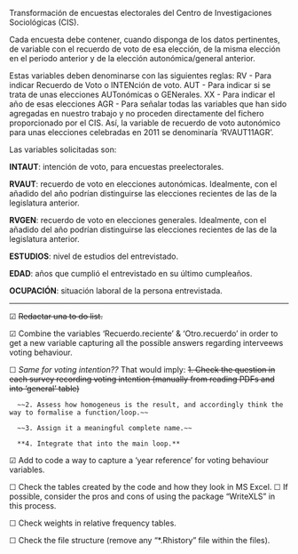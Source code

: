 Transformación de encuestas electorales del Centro de Investigaciones Sociológicas (CIS).

Cada encuesta debe contener, cuando disponga de los datos pertinentes, de variable con el recuerdo de voto de esa elección,
de la misma elección en el periodo anterior y de la elección autonómica/general anterior.

Estas variables deben denominarse con las siguientes reglas:
RV - Para indicar Recuerdo de Voto o INTENción de voto.
AUT - Para indicar si se trata de unas elecciones AUTonómicas o GENerales.
XX - Para indicar el año de esas elecciones
AGR - Para señalar todas las variables que han sido agregadas en nuestro trabajo y no proceden directamente del fichero proporcionado por el CIS.
Así, la variable de recuerdo de voto autonómico para unas elecciones celebradas en 2011 se denominaría 'RVAUT11AGR'.

Las variables solicitadas son:

**INTAUT**: intención de voto, para encuestas preelectorales.

**RVAUT**: recuerdo de voto en elecciones autonómicas. Idealmente, con el añadido del año podrían distinguirse las elecciones recientes de las de la legislatura anterior.

**RVGEN**: recuerdo de voto en elecciones generales. Idealmente, con el añadido del año podrían distinguirse las elecciones recientes de las de la legislatura anterior.

**ESTUDIOS**: nivel de estudios del entrevistado.

**EDAD**: años que cumplió el entrevistado en su último cumpleaños.

**OCUPACIÓN**: situación laboral de la persona entrevistada.

----
☑ ~~Redactar una to do list.~~

☑ Combine the variables 'Recuerdo.reciente' & 'Otro.recuerdo' in order to get a new variable capturing all the possible answers regarding interveews voting behaviour.

☐ *Same for voting intention??* That would imply:
      ~~1. Check the question in each survey recording voting intention (manually from reading PDFs and into 'general' table)~~
      
      ~~2. Assess how homogeneus is the result, and accordingly think the way to formalise a function/loop.~~
      
      ~~3. Assign it a meaningful complete name.~~
      
      **4. Integrate that into the main loop.**

☑ Add to code a way to capture a 'year reference' for voting behaviour variables.

☐ Check the tables created by the code and how they look in MS Excel.
    ☐ If possible, consider the pros and cons of using the package "WriteXLS" in this process. 

☐ Check weights in relative frequency tables.

☐ Check the file structure (remove any "*.Rhistory" file within the files).
